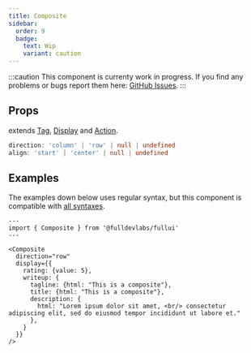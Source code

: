 ```yaml
---
title: Composite
sidebar:
  order: 9
  badge:
    text: Wip
    variant: caution
---
```


:::caution
This component is currenty work in progress.
If you find any problems or bugs report them here: [GitHub Issues](https://full.dev).
:::

## Props
extends [Tag](/components/tag), [Display](/components/display) and [Action](/components/action).
```ts
direction: 'column' | 'row' | null | undefined
align: 'start' | 'center' | null | undefined
```

## Examples
The examples down below uses regular syntax, but this component is compatible with [all syntaxes](/guides/components#syntax).

```astro live
---
import { Composite } from '@fulldevlabs/fullui'
---

<Composite
  direction="row"
  display={{
    rating: {value: 5},
    writeup: {
      tagline: {html: "This is a composite"},
      title: {html: "This is a composite"},
      description: {
        html: "Lorem ipsum dolor sit amet, <br/> consectetur adipiscing elit, sed do eiusmod tempor incididunt ut labore et."
      },
    }
  }}
/>
```